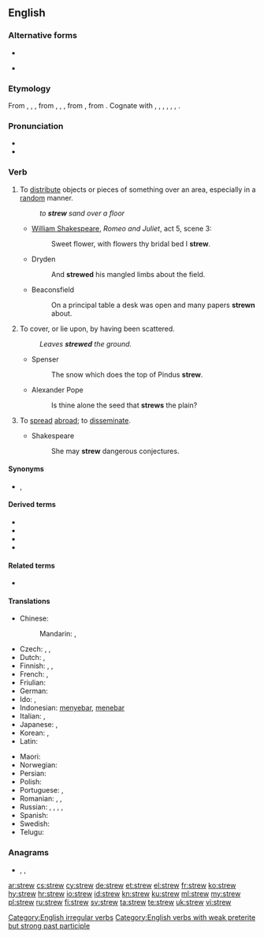 ==English==

===Alternative forms===
* {{l|en|strow}}
* {{l|en|straw}} {{qualifier|dialectal}}

===Etymology===
From {{etyl|enm|en}} {{m|enm|strewen}}, {{m|enm|strawen}}, {{m|enm|streowen}}, from {{etyl|ang|en}} {{m|ang|strewian}}, {{m|ang|strēawian}}, {{m|ang|strēowian||to strew, scatter}}, from {{etyl|gem-pro|en}} {{m|gem-pro|*strawjaną||to strew}}, from {{etyl|ine-pro|en}} {{m|ine-pro|*strew-||to spread, scatter}}. Cognate with {{cog|sco|strow}}, {{m|sco|straw||to strew}}, {{cog|fy|streauwe||to strew}}, {{cog|nl|strooien||to strew, scatter, sprinkle}}, {{cog|de|streuen||to strew, scatter}}, {{cog|sv|strö||to strew}}, {{cog|is|strá||to strew}}.

===Pronunciation===
* {{IPA|/stɹuː/|lang=en}}
* {{rhymes|uː|lang=en}}

===Verb===
{{en-verb|strews|strewing|strewed|strewn|past_ptc2=strewed}}

# To [[distribute]] objects or pieces of something over an area, especially in a [[random]] manner.
#: ''to '''strew''' sand over a floor''
#* {{circa|1595}} [[w:William Shakespeare|William Shakespeare]], ''Romeo and Juliet'', act 5, scene 3:
#*: Sweet flower, with flowers thy bridal bed I '''strew'''.
#* Dryden
#*: And '''strewed''' his mangled limbs about the field.
#* Beaconsfield
#*: On a principal table a desk was open and many papers '''strewn''' about.
# To cover, or lie upon, by having been scattered.
#: ''Leaves '''strewed''' the ground.''
#* Spenser
#*: The snow which does the top of Pindus '''strew'''.
#* Alexander Pope
#*: Is thine alone the seed that '''strews''' the plain?
# {{lb|en|transitive}} To [[spread]] [[abroad]]; to [[disseminate]].
#* Shakespeare
#*: She may '''strew''' dangerous conjectures.

====Synonyms====
* {{l|en|scatter}}, {{l|en|sprinkle}}

====Derived terms====
* {{l|en|strewable}}
* {{l|en|strewage}}
* {{l|en|strewments}}
* {{l|en|strewnfield}}

====Related terms====
* {{l|en|strain}}

====Translations====
{{trans-top|to distribute objects or pieces of something}}
* Chinese:
*: Mandarin: {{t+|cmn|散開|sc=Hani}}, {{t+|cmn|散开|tr=sànkāi|sc=Hani}}
* Czech: {{t|cs|rozházet}}, {{t|cs|roztrousit}}, {{t|cs|rozptýlit}}
* Dutch: {{t+|nl|strooien}}, {{t|nl|bestrooien}}
* Finnish: {{t+|fi|sirotella}}, {{t+|fi|levittää}}, {{t+|fi|hajottaa}}
* French: {{t+|fr|parsemer}}, {{t+|fr|joncher}}
* Friulian: {{t|fur|stierni}}
* German: {{t+|de|streuen}}
* Ido: {{t+|io|trasemar}}, {{t+|io|dissemar}}
* Indonesian: [[sebar|menyebar]], [[tebar|menebar]]
* Italian: {{t|it|spargere}}, {{t|it|disseminare}}
* Japanese: {{t|ja|散らす|tr=ちらす, chirasu|sc=Jpan}}, {{t|ja|ばら撒く|tr=ばらまく, baramaku|sc=Jpan}}
* Korean: {{t|ko|흩다|sc=Kore}}, {{t|ko|흩뜨리다|sc=Kore}}
* Latin: {{t|la|cōnsternō}}
{{trans-mid}}
* Maori: {{t|mi|whārikiriki}}
* Norwegian: {{t|no|strø}}
* Persian: {{t+|fa|افشاندن|tr=afšandan|sc=fa-Arab}}
* Polish: {{t+|pl|rozrzucić}}
* Portuguese: {{t+|pt|espalhar}}, {{t|pt|esparramar}}
* Romanian: {{t+|ro|împrăștia}}, {{t+|ro|răspândi}}, {{t+|ro|așterne}}
* Russian: {{t+|ru|разбра́сывать|impf}}, {{t+|ru|разброса́ть|pf}}, {{t+|ru|сы́пать|impf}}, {{t+|ru|насы́пать|pf}}, {{t+|ru|посы́пать|pf}}
* Spanish: {{t+|es|esparcir}}
* Swedish: {{t+|sv|strö}}
* Telugu: {{t+|te|వెదజల్లు}}
{{trans-bottom}}

===Anagrams===
* {{l|en|trews}}, {{l|en|werst}}, {{l|en|wrest}}

[[Category:English irregular verbs]]
[[Category:English verbs with weak preterite but strong past participle]]

[[ar:strew]]
[[cs:strew]]
[[cy:strew]]
[[de:strew]]
[[et:strew]]
[[el:strew]]
[[fr:strew]]
[[ko:strew]]
[[hy:strew]]
[[hr:strew]]
[[io:strew]]
[[id:strew]]
[[kn:strew]]
[[ku:strew]]
[[ml:strew]]
[[my:strew]]
[[pl:strew]]
[[ru:strew]]
[[fi:strew]]
[[sv:strew]]
[[ta:strew]]
[[te:strew]]
[[uk:strew]]
[[vi:strew]]